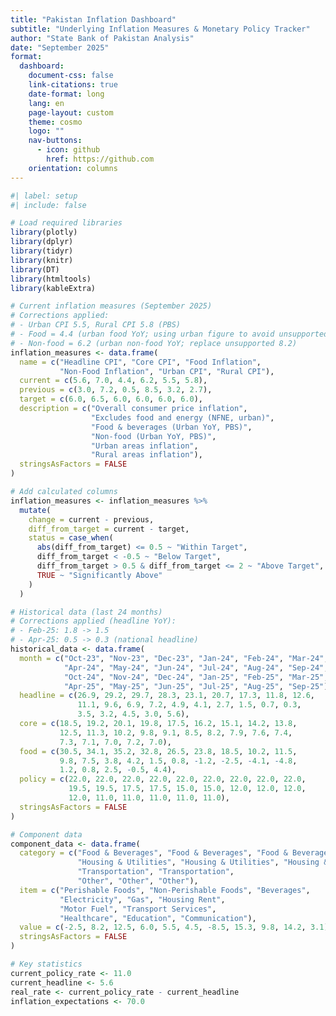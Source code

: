 ```yaml
---
title: "Pakistan Inflation Dashboard"
subtitle: "Underlying Inflation Measures & Monetary Policy Tracker"
author: "State Bank of Pakistan Analysis"
date: "September 2025"
format:
  dashboard:
    document-css: false
    link-citations: true
    date-format: long
    lang: en
    page-layout: custom
    theme: cosmo
    logo: ""
    nav-buttons:
      - icon: github
        href: https://github.com
    orientation: columns
---
```


```r
#| label: setup
#| include: false

# Load required libraries
library(plotly)
library(dplyr)
library(tidyr)
library(knitr)
library(DT)
library(htmltools)
library(kableExtra)

# Current inflation measures (September 2025)
# Corrections applied:
# - Urban CPI 5.5, Rural CPI 5.8 (PBS)
# - Food = 4.4 (urban food YoY; using urban figure to avoid unsupported "national 3.8")
# - Non-food = 6.2 (urban non-food YoY; replace unsupported 8.2)
inflation_measures <- data.frame(
  name = c("Headline CPI", "Core CPI", "Food Inflation",
           "Non-Food Inflation", "Urban CPI", "Rural CPI"),
  current = c(5.6, 7.0, 4.4, 6.2, 5.5, 5.8),
  previous = c(3.0, 7.2, 0.5, 8.5, 3.2, 2.7),
  target = c(6.0, 6.5, 6.0, 6.0, 6.0, 6.0),
  description = c("Overall consumer price inflation",
                  "Excludes food and energy (NFNE, urban)",
                  "Food & beverages (Urban YoY, PBS)",
                  "Non-food (Urban YoY, PBS)",
                  "Urban areas inflation",
                  "Rural areas inflation"),
  stringsAsFactors = FALSE
)

# Add calculated columns
inflation_measures <- inflation_measures %>%
  mutate(
    change = current - previous,
    diff_from_target = current - target,
    status = case_when(
      abs(diff_from_target) <= 0.5 ~ "Within Target",
      diff_from_target < -0.5 ~ "Below Target",
      diff_from_target > 0.5 & diff_from_target <= 2 ~ "Above Target",
      TRUE ~ "Significantly Above"
    )
  )

# Historical data (last 24 months)
# Corrections applied (headline YoY):
# - Feb-25: 1.8 -> 1.5
# - Apr-25: 0.5 -> 0.3 (national headline)
historical_data <- data.frame(
  month = c("Oct-23", "Nov-23", "Dec-23", "Jan-24", "Feb-24", "Mar-24",
            "Apr-24", "May-24", "Jun-24", "Jul-24", "Aug-24", "Sep-24",
            "Oct-24", "Nov-24", "Dec-24", "Jan-25", "Feb-25", "Mar-25",
            "Apr-25", "May-25", "Jun-25", "Jul-25", "Aug-25", "Sep-25"),
  headline = c(26.9, 29.2, 29.7, 28.3, 23.1, 20.7, 17.3, 11.8, 12.6,
               11.1, 9.6, 6.9, 7.2, 4.9, 4.1, 2.7, 1.5, 0.7, 0.3,
               3.5, 3.2, 4.5, 3.0, 5.6),
  core = c(18.5, 19.2, 20.1, 19.8, 17.5, 16.2, 15.1, 14.2, 13.8,
           12.5, 11.3, 10.2, 9.8, 9.1, 8.5, 8.2, 7.9, 7.6, 7.4,
           7.3, 7.1, 7.0, 7.2, 7.0),
  food = c(30.5, 34.1, 35.2, 32.8, 26.5, 23.8, 18.5, 10.2, 11.5,
           9.8, 7.5, 3.8, 4.2, 1.5, 0.8, -1.2, -2.5, -4.1, -4.8,
           1.2, 0.8, 2.5, -0.5, 4.4),
  policy = c(22.0, 22.0, 22.0, 22.0, 22.0, 22.0, 22.0, 22.0, 22.0,
             19.5, 19.5, 17.5, 17.5, 15.0, 15.0, 12.0, 12.0, 12.0,
             12.0, 11.0, 11.0, 11.0, 11.0, 11.0),
  stringsAsFactors = FALSE
)

# Component data
component_data <- data.frame(
  category = c("Food & Beverages", "Food & Beverages", "Food & Beverages",
               "Housing & Utilities", "Housing & Utilities", "Housing & Utilities",
               "Transportation", "Transportation",
               "Other", "Other", "Other"),
  item = c("Perishable Foods", "Non-Perishable Foods", "Beverages",
           "Electricity", "Gas", "Housing Rent",
           "Motor Fuel", "Transport Services",
           "Healthcare", "Education", "Communication"),
  value = c(-2.5, 8.2, 12.5, 6.0, 5.5, 4.5, -8.5, 15.3, 9.8, 14.2, 3.1),
  stringsAsFactors = FALSE
)

# Key statistics
current_policy_rate <- 11.0
current_headline <- 5.6
real_rate <- current_policy_rate - current_headline
inflation_expectations <- 70.0
```
